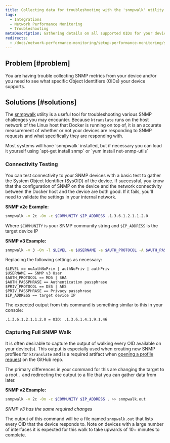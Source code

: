 ```yaml
---
title: Collecting data for troubleshooting with the 'snmpwalk' utility
tags:
  - Integrations
  - Network Performance Monitoring
  - Troubleshooting
metaDescription: Gathering details on all supported OIDs for your device using the 'snmpwalk' utility.
redirects: 
  - /docs/network-performance-monitoring/setup-performance-monitoring/snmp-troubleshooting-walk
---
```


## Problem [#problem]

You are having trouble collecting SNMP metrics from your device and/or you need to see what specific Object Identifiers (OIDs) your device supports.

## Solutions [#solutions]

The [snmpwalk](https://helpmanual.io/help/snmpwalk/) utility is a useful tool for troubleshooting various SNMP challenges you may encounter. Because `ktranslate` runs on the host network of the Linux host that Docker is running on top of, it is an accurate measurement of whether or not your devices are responding to SNMP requests and what specifically they are responding with.

<Callout variant="tip">
Most systems will have `snmpwalk` installed, but if necessary you can load it yourself using `apt-get install snmp` or `yum install net-snmp-utils`
</Callout>

### Connectivity Testing 

You can test connectivity to your SNMP devices with a basic test to gather the System Object Identifier (SysOID) of the device. If successful, you know that the configuration of SNMP on the device and the network connectivity between the Docker host and the device are both good. If it fails, you'll need to validate the settings in your internal network.

**SNMP v2c Example:**

```bash
snmpwalk -v 2c -On -c $COMMUNITY $IP_ADDRESS .1.3.6.1.2.1.1.2.0
```

Where `$COMMUNITY` is your SNMP community string and `$IP_ADDRESS` is the target device IP

**SNMP v3 Example:**

```bash
snmpwalk -v 3 -On -l $LEVEL -u $USERNAME -a $AUTH_PROTOCOL -A $AUTH_PASSPHRASE -x $PRIV_PROTOCOL -X $PRIV_PASSPHRASE $IP_ADDRESS .1.3.6.1.2.1.1.2.0
```
Replacing the following settings as necessary: 

```
$LEVEL == noAuthNoPriv | authNoPriv | authPriv
$USERNAME == SNMP v3 User
$AUTH_PROTOCOL == MD5 | SHA
$AUTH_PASSPHRASE == Authentication passphrase
$PRIV_PROTOCOL == DES | AES
$PRIV_PASSPHRASE == Privacy passphrase
$IP_ADDRESS == target device IP
```

The expected output from this command is something similar to this in your console: 

```
.1.3.6.1.2.1.1.2.0 = OID: .1.3.6.1.4.1.9.1.46
```

### Capturing Full SNMP Walk

It is often desirable to capture the output of walking every OID available on your device(s). This output is especially used when creating new SNMP profiles for `ktranslate` and is a required artifact when [opening a profile request](https://github.com/kentik/snmp-profiles/issues/new/choose) on the GitHub repo.

The primary differences in your command for this are changing the target to a root `.` and redirecting the output to a file that you can gather data from later. 

**SNMP v2 Example:**

```bash
snmpwalk -v 2c -On -c $COMMUNITY $IP_ADDRESS . >> snmpwalk.out
```

*SNMP v3 has the same required changes*

The output of this command will be a file named `snmpwalk.out` that lists every OID that the device responds to. Note on devices with a large number of interfaces it is expected for this walk to take upwards of 10+ minutes to complete. 
